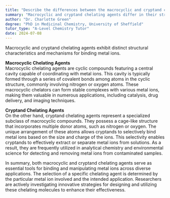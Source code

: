 ```yaml
---
title: "Describe the differences between the macrocyclic and cryptand chelating agents"
summary: "Macrocyclic and cryptand chelating agents differ in their structure and the way they bind to metal ions."
author: "Dr. Charlotte Green"
degree: "PhD in Medicinal Chemistry, University of Sheffield"
tutor_type: "A-Level Chemistry Tutor"
date: 2024-07-08
---
```


Macrocyclic and cryptand chelating agents exhibit distinct structural characteristics and mechanisms for binding metal ions.

**Macrocyclic Chelating Agents**  
Macrocyclic chelating agents are cyclic compounds featuring a central cavity capable of coordinating with metal ions. This cavity is typically formed through a series of covalent bonds among atoms in the cyclic structure, commonly involving nitrogen or oxygen atoms. These macrocyclic chelators can form stable complexes with various metal ions, making them valuable in numerous applications, including catalysis, drug delivery, and imaging techniques.

**Cryptand Chelating Agents**  
On the other hand, cryptand chelating agents represent a specialized subclass of macrocyclic compounds. They possess a cage-like structure that incorporates multiple donor atoms, such as nitrogen or oxygen. The unique arrangement of these atoms allows cryptands to selectively bind metal ions based on the size and charge of the ions. This selectivity enables cryptands to effectively extract or separate metal ions from solutions. As a result, they are frequently utilized in analytical chemistry and environmental science for detecting and removing metal ions from contaminated samples.

In summary, both macrocyclic and cryptand chelating agents serve as essential tools for binding and manipulating metal ions across diverse applications. The selection of a specific chelating agent is determined by the particular metal ion involved and the intended application. Researchers are actively investigating innovative strategies for designing and utilizing these chelating molecules to enhance their effectiveness.
    